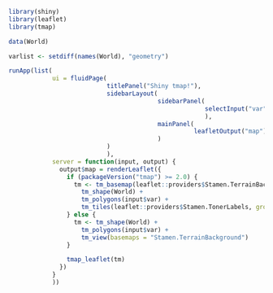 
```r
library(shiny)
library(leaflet)
library(tmap)

data(World)

varlist <- setdiff(names(World), "geometry")

runApp(list(
            ui = fluidPage(
                           titlePanel("Shiny tmap!"),
                           sidebarLayout(
                                         sidebarPanel(
                                                      selectInput("var", label = "Variable", choices = varlist, selected = "pop_est_dens")  
                                                      ),
                                         mainPanel(
                                                   leafletOutput("map")
                                         )
                           )
                           ),
            server = function(input, output) {
              output$map = renderLeaflet({
                if (packageVersion("tmap") >= 2.0) {
                  tm <- tm_basemap(leaflet::providers$Stamen.TerrainBackground) +
                    tm_shape(World) +
                    tm_polygons(input$var) +
                    tm_tiles(leaflet::providers$Stamen.TonerLabels, group = "Labels")  
                } else {
                  tm <- tm_shape(World) +
                    tm_polygons(input$var) + 
                    tm_view(basemaps = "Stamen.TerrainBackground")
                }

                tmap_leaflet(tm)
              })
            }
            ))
```

